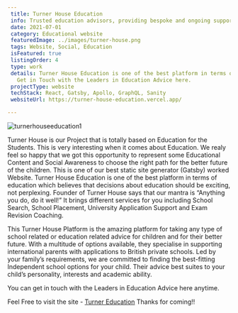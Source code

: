 ```yaml
---
 title: Turner House Education
 info: Trusted education advisors, providing bespoke and ongoing support to students and families
 date: 2021-07-01
 category: Educational website
 featuredImage: ../images/turner-house.png
 tags: Website, Social, Education
 isFeatured: true
 listingOrder: 4
 type: work
 details: Turner House Education is one of the best platform in terms of education which believes that decisions about education should be exciting, not perplexing. It brings different services for you including School Search, School Placement, University Application Support and Exam Revision Coaching.
   Get in Touch with the Leaders in Education Advice here.
 projectType: website
 techStack: React, Gatsby, Apollo, GraphQL, Sanity
 websiteUrl: https://turner-house-education.vercel.app/

---
```


![turnerhouseeducation1](../images/turner-house.png)

Turner House is our Project that is totally based on Education for the Students. This is very interesting when it comes about Education. We realy feel so happy that we got this opportunity to represent some Educational Content and Social Awareness to choose the right path for the better future of the children. This is one of our best static site generator (Gatsby) worked Website.
Turner House Education is one of the best platform in terms of education which believes that decisions about education should be exciting, not perplexing. Founder of Turner House says that our mantra is “Anything you do, do it well!” It brings different services for you including School Search, School Placement, University Application Support and Exam Revision Coaching.

This Turner House Platform is the amazing platform for taking any type of school related or education related advice for children and for their better future. With a multitude of options available, they specialise in supporting international parents with applications to British private schools. Led by your family’s requirements, we are committed to finding the best-fitting Independent school options for your child.
Their advice best suites to your child’s personality, interests and academic ability.

You can get in touch with the Leaders in Education Advice here anytime.

Feel Free to visit the site - [Turner Education](https://turner-house-education.vercel.app/)
Thanks for coming!!
